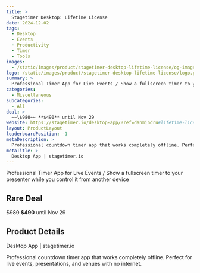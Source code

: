 ```yaml
---
title: >
  Stagetimer Desktop: Lifetime License
date: 2024-12-02
tags:
  - Desktop
  - Events
  - Productivity
  - Timer
  - Tools
images:
  - /static/images/product/stagetimer-desktop-lifetime-license/og-image.png
logo: /static/images/product/stagetimer-desktop-lifetime-license/logo.png
summary: >
  Professional Timer App for Live Events / Show a fullscreen timer to your presenter while you control it from another device
categories:
  - Miscellaneous
subcategories:
  - All
deal: >
  ~~\$980~~ **$490** until Nov 29
website: https://stagetimer.io/desktop-app/?ref=danmindru#lifetime-license
layout: ProductLayout
leaderboardPosition: -1
metaDescription: >
  Professional countdown timer app that works completely offline. Perfect for live events, presentations, and venues with no internet.
metaTitle: >
  Desktop App | stagetimer.io
---
```

Professional Timer App for Live Events / Show a fullscreen timer to your presenter while you control it from another device

## Rare Deal

~~\$980~~ **$490** until Nov 29

## Product Details

Desktop App | stagetimer.io

Professional countdown timer app that works completely offline. Perfect for live events, presentations, and venues with no internet.
